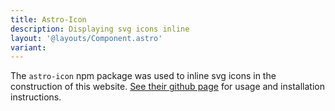 ```yaml
---
title: Astro-Icon
description: Displaying svg icons inline
layout: '@layouts/Component.astro'
variant: 
---
```


The `astro-icon` npm package was used to inline svg icons in the construction of this website. [See their github page](https://github.com/natemoo-re/astro-icon) for usage and installation instructions.

